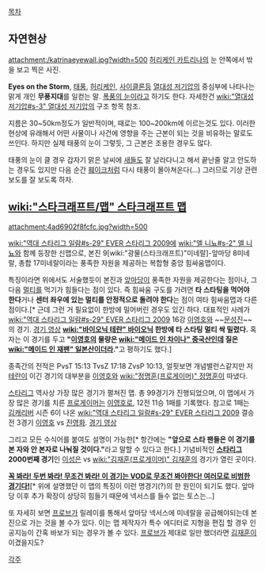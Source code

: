 [[목차]]

== 자연현상 ==
attachment:/katrinaeyewall.jpg?width=500
[[허리케인 카트리나]]의 눈 안쪽에서 밖을 보고 찍은 사진.

'''Eyes on the Storm''', [[태풍]], [[허리케인]], [[사이클론]]등 [[열대성 저기압]]의 중심부에 나타나는 맑게 개인 '''무풍지대'''를 일컫는 말. [[폭풍의 눈]]이라고 하기도 한다. 자세한건 [[wiki:"열대성 저기압#s-3" 열대성 저기압]]의 구조 항목 참조.

지름은 30~50km정도가 일반적이며, 때로는 100~200km에 이르는것도 있다. 이러한 현상에 유래해서 어떤 사물이나 사건에 영향을 주는 근본이 되는 것을 비유하는 말로도 쓰인다. 하지만 실제 태풍의 눈이 그렇듯, 그 근본은 조용한 경우도 많다. 

태풍의 눈이 클 경우 갑자기 맑은 날씨에 [[새]]들도 잘 날라다니고 해서 끝난줄 알고 안도하는 경우도 있지만 다음 순간 [[훼이크]]처럼 다시 태풍이 몰아쳐온다(...) 그러므로 기상 관련 보도를 잘 보도록 하자.

== [[wiki:"스타크래프트/맵" 스타크래프트 맵]] ==
attachment:4ad6902f8fcfc.jpg?width=500

[[wiki:"역대 스타리그 일람#s-29" EVER 스타리그 2009]]에 [[wiki:"엘 니뇨#s-2" 엘 니뇨]]와 함께 등장한 신맵으로, 본진 9[wiki:"광물(스타크래프트)"미네랄]-앞마당 8미네랄, 총합 17미네랄이라는 풍족한 자원을 제공하는 복합형 중앙 힘싸움맵이다.

특징이라면 위에서도 서술했듯이 본진과 [[앞마당]]이 풍족한 자원을 제공한다는 점이나, 그 다음 [[멀티]]를 먹기가 힘들다는 점이 있다. 즉 힘싸움 구도를 가려면 '''타 스타팅을 먹어야 한다'''거나 '''센터 좌우에 있는 멀티를 안정적으로 돌려야 한다'''는 점이 여타 힘싸움맵과 다른점이다.[* 근데 그런 거 필요없이 한방에 밀어버린 경우도 있긴 하다. 대표적인 사례가 [[wiki:"역대 스타리그 일람#s-29" EVER 스타리그 2009]] 16강 [[이영호]]와 ~~[[문성진]]~~의 경기. [http://www.youtube.com/watch?v=nRCPlDJjIiU 경기 영상] '''[[wiki:"바이오닉 테란" 바이오닉]] 한방에 타 스타팅 멀티 싹 밀렸다.''' 혹자는 이 경기를 두고 '''"[[이영호]]의 물량은 [[wiki:"메이드 인 차이나" 중국산]]인데 질은 [[wiki:"메이드 인 재팬" 일본산]]이더라."'''고 평하기도 했다.]

종족간의 전적은 PvsT 15:13  TvsZ 17:18 ZvsP 10:13, 얼핏보면 개념밸런스같지만 저 [[테란]]이 이긴 경기의 대부분을 [[이영호]]와 [[wiki:"정명훈(프로게이머)" 정명훈]]이 따냈다.

[[스타리그]] 역사상 가장 많은 경기가 펼쳐진 맵. 총 99경기가 진행되었으며, 이 맵에서 가장 많은 경기를 치른 [[프로게이머]]는 [[이영호]]로, 12전 11승 1패를 기록했다. 참고로 1패는 [[김캐리버]] 시즌 6이 나온 [[wiki:"역대 스타리그 일람#s-29" EVER 스타리그 2009]] 결승전 3경기 [[이영호]] vs [[진영화]]. [http://tvpot.daum.net/v/Uhn6SU4dvjo%24 경기 영상]

그리고 모든 수식어를 붙여도 설명이 가능한[* 항간에는 '''"앞으로 스타 팬들은 이 경기를 본 자와 안 본자로 나눠질 것이다."'''라고 말할 수 있다고 한다.] 기념비적인 '''[[스타리그]] 2000번째 경기'''인 [[이성은]] vs [[wiki:"김재훈(프로게이머)" 김재훈]]의 경기가 열린 곳이다.

[http://www.youtube.com/watch?v=_2-cmuINQZA '''꼭 봐라! 두번 봐라! 무조건 봐라! 이 경기는 VOD로 무조건 봐야한다! 여러모로 비범한 경기다!'''][* 위에 설명했던 이 맵의 특징이 이런 명경기(?)의 한 원인이 되기도 했다. 앞마당 이후 추가 확장이 상당히 힘들기 때문에 넥서스를 들수 없는 토스는...]

또 자세히 보면 [[프로브]]가 릴레이를 통해서 앞마당 넥서스에 미네랄을 공급해야되는데 본진으로 가는 것을 볼 수가 있다. 이는 맵 제작자가 특수 에디터로 지형을 편집 할 경우 인공지능이 간혹 바보가 되는 경우가 볼 수 있다. [[프로브]]가 제대로 일만 했더라면 [[김재훈]]이 이겼을지도? 

[[각주]]
